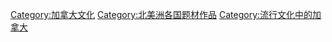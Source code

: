 [[Category:加拿大文化|Category:加拿大文化]]
[[Category:北美洲各国题材作品|Category:北美洲各国题材作品]]
[[Category:流行文化中的加拿大|Category:流行文化中的加拿大]]